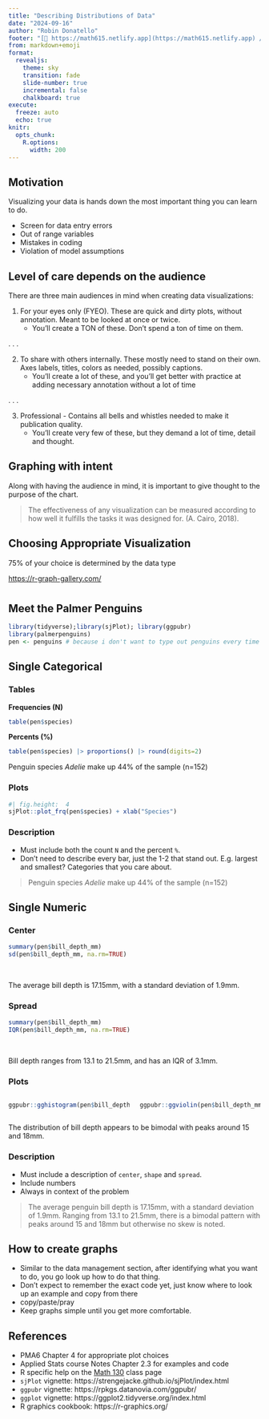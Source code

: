 ```yaml
---
title: "Describing Distributions of Data"
date: "2024-09-16"
author: "Robin Donatello"
footer: "[🔗 https://math615.netlify.app](https://math615.netlify.app) / Describing  Distributions of Data"
from: markdown+emoji
format: 
  revealjs:
    theme: sky
    transition: fade
    slide-number: true
    incremental: false 
    chalkboard: true
execute:
  freeze: auto
  echo: true
knitr:
  opts_chunk: 
    R.options:
      width: 200
---
```


## Motivation
Visualizing your data is hands down the most important thing you can learn to do. 

* Screen for data entry errors
* Out of range variables
* Mistakes in coding
* Violation of model assumptions

## Level of care depends on the audience {.smaller}

There are three main audiences in mind when creating data visualizations: 

1. For your eyes only (FYEO). These are quick and dirty plots, without annotation. Meant to be looked at once or twice. 
    - You'll create a TON of these. Don't spend a ton of time on them. 
    
. . . 

2. To share with others internally. These mostly need to stand on their own. Axes labels, titles, colors as needed, possibly captions.
    - You'll create a lot of these, and you'll get better with practice at adding necessary annotation without a lot of time
    
. . . 

3. Professional - Contains all bells and whistles needed to make it publication quality. 
    - You'll create very few of these, but they demand a lot of time, detail and thought. 

## Graphing with intent

Along with having the audience in mind, it is important to give thought to the purpose of the chart.

> The effectiveness of any visualization can be measured according to how well it fulfills the tasks it was designed for. (A. Cairo, 2018).


## Choosing Appropriate Visualization

75% of your choice is determined by the data type

[https://r-graph-gallery.com/](https://r-graph-gallery.com/)

#  {background-image="images/penguins.png" background-size="50%"}
## Meet the Palmer Penguins
```r
library(tidyverse);library(sjPlot); library(ggpubr)
library(palmerpenguins)
pen <- penguins # because i don't want to type out penguins every time
```

## Single Categorical {background-image="images/penguins.png" background-size="20%" background-position="80% 10%"}

::: {.panel-tabset}
### Tables

**Frequencies (N)**
```r
table(pen$species)
```

**Percents (%)**
```r
table(pen$species) |> proportions() |> round(digits=2)
```

Penguin species _Adelie_ make up 44% of the sample (n=152)

### Plots

```r
#| fig.height:  4
sjPlot::plot_frq(pen$species) + xlab("Species")
```

### Description

* Must include both the count `N` and the percent `%`.
* Don't need to describe every bar, just the 1-2 that stand out. E.g. largest and smallest? Categories that you care about. 

> Penguin species _Adelie_ make up 44% of the sample (n=152)
:::

## Single Numeric {background-image="images/culmen_depth.png" background-size="25%" background-position="100% 0%"}


::: {.panel-tabset}
### Center
```r
summary(pen$bill_depth_mm)
sd(pen$bill_depth_mm, na.rm=TRUE)
```

\

The average bill depth is 17.15mm, with a standard deviation of 1.9mm. 

### Spread

```r
summary(pen$bill_depth_mm)
IQR(pen$bill_depth_mm, na.rm=TRUE)
```
\

Bill depth ranges from 13.1 to 21.5mm, and has an IQR of 3.1mm.


### Plots

:::: {.columns}

::: {.column width="50%"}
```r
ggpubr::gghistogram(pen$bill_depth_mm, add_density = TRUE)
```


:::

::: {.column width="50%"}
```r
ggpubr::ggviolin(pen$bill_depth_mm, add = c("jitter", "boxplot")) + coord_flip()
```

:::

::::

The distribution of bill depth appears to be bimodal with peaks around 15 and 18mm. 

### Description

* Must include a description of `center`, `shape` and `spread`. 
* Include numbers
* Always in context of the problem

> The average penguin bill depth is 17.15mm, with a standard deviation of 1.9mm. Ranging from 13.1 to 21.5mm, there is a bimodal pattern with peaks around 15 and 18mm but otherwise no skew is noted. 


:::

## How to create graphs

* Similar to the data management section, after identifying what you want to do, you go look up how to do that thing. 
* Don't expect to remember the exact code yet, just know where to look up an example and copy from there
* copy/paste/pray
* Keep graphs simple until you get more comfortable. 


## References

* PMA6 Chapter 4 for appropriate plot choices
* Applied Stats course Notes Chapter 2.3 for examples and code
* R specific help on the [Math 130](https://norcalbiostat.github.io/MATH130/faq.html) class page
* `sjPlot` vignette: https://strengejacke.github.io/sjPlot/index.html
* `ggpubr` vignette: https://rpkgs.datanovia.com/ggpubr/
* `ggplot` vignette: https://ggplot2.tidyverse.org/index.html
* R graphics cookbook: https://r-graphics.org/ 

